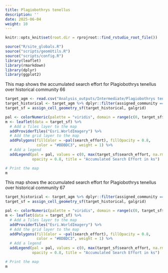 ```yaml
---
title: Plagiobothrys tenellus
description: ''
date: 2025-06-04
weight: 10
---
```


```r
knitr::opts_knit$set(root.dir = rprojroot::find_rstudio_root_file())
```

```r
source("R/site_globals.R")
source("scripts/geomUtils.R")
source("scripts/config.R")
library(leaflet)
library(rmarkdown)
library(dplyr)
library(ggplot2)
```

This map shows the accumulated search effort for Plagiobothrys tenellus over historical community 66

```r
target_agm <- read.csv("Analysis_outputs/Intermediate/Plagiobothrys tenellus_accepted_grouped_merged.csv")
target_historical <- target_agm %>% dplyr::filter(assigned_community == 66)
target_sf = assign_cell_geometry_sf(target_historical, galgrid)

pal <- colorNumeric(palette = "viridis", domain = range(c(0, target_sf$search_effort), na.rm = TRUE))
m <- leaflet(data = target_sf) %>%
  # Add a Tiles layer to the map
  addProviderTiles("Esri.WorldImagery") %>%
  # Add the grid layer to the map
  addPolygons(fillColor = ~pal(search_effort), fillOpacity = 0.8, 
              color = "#BDBDC3", weight = 1) %>%
  # Add a legend
  addLegend(pal = pal, values = c(0, max(target_sf$search_effort, na.rm = TRUE)),
            opacity = 0.8, title = "Accumulated Search Effort in ks")

# Print the map
m

```

This map shows the accumulated search effort for Plagiobothrys tenellus over historical community 67

```r

target_historical <- target_agm %>% dplyr::filter(assigned_community == 67)
target_sf = assign_cell_geometry_sf(target_historical, galgrid)

pal <- colorNumeric(palette = "viridis", domain = range(c(0, target_sf$search_effort), na.rm = TRUE))
m <- leaflet(data = target_sf) %>%
  # Add a Tiles layer to the map
  addProviderTiles("Esri.WorldImagery") %>%
  # Add the grid layer to the map
  addPolygons(fillColor = ~pal(search_effort), fillOpacity = 0.8, 
              color = "#BDBDC3", weight = 1) %>%
  # Add a legend
  addLegend(pal = pal, values = c(0, max(target_sf$search_effort, na.rm = TRUE)),
            opacity = 0.8, title = "Accumulated Search Effort in ks")

# Print the map
m

```
